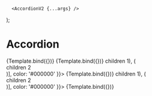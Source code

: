 <!-- Accordion.stories.mdx -->


<Meta title="AccordionV2" component={AccordionV2} />

      <AccordionV2 {...args} />
);

# Accordion

<Canvas> 
  <Story 
    name="opened"
    args={{
      title: "título",
      opened: true,
      openedExtraHeader: false,
      label: 'AccordionV2',
      color: '#000000'
    }}>
    {Template.bind({})}
  </Story>
  <Story 
    name="not opened"
    args={{
      title: "título",
      opened: false,
      openedExtraHeader: false,
      label: 'AccordionV2',
      color: '#000000'
    }}>
    {Template.bind({})}
  </Story>
  <Story 
    name="with children"
    args={{
      title: "título",
      opened: false,
      openedExtraHeader: false,
      label: 'Accordion',
      children: [(<div>children 1</div>), (<div>children 2</div>)],
      color: '#000000'
    }}>
    {Template.bind({})}
  </Story>
  <Story 
    name="with openedExtraHeader"
    args={{
      title: "título",
      opened: false,
      openedExtraHeader: true,
      label: 'Accordion',
      children: [(<div>children 1</div>), (<div>children 2</div>)],
      color: '#000000'
    }}>
    {Template.bind({})}
  </Story>
</Canvas>